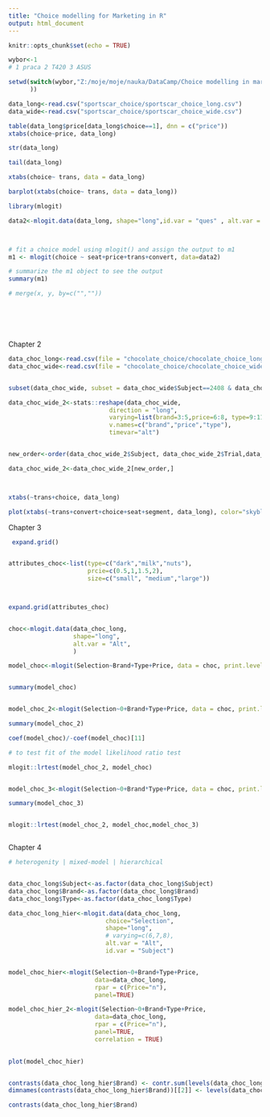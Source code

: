 ---
title: "Choice modelling for Marketing in R"
output: html_document
---

```{r setup, include=FALSE}
knitr::opts_chunk$set(echo = TRUE)
```

```{r}



wybor<-1
# 1 praca 2 T420 3 ASUS

setwd(switch(wybor,"Z:/moje/moje/nauka/DataCamp/Choice modelling in marketing with R", "C:/Users/t420/Desktop/moje/nauka/DataCamp/Choice Modeling for Marketing in R",
      ))

data_long<-read.csv("sportscar_choice/sportscar_choice_long.csv")
data_wide<-read.csv("sportscar_choice/sportscar_choice_wide.csv")

table(data_long$price[data_long$choice==1], dnn = c("price"))
xtabs(choice~price, data_long)

str(data_long)

tail(data_long)
```
```{r}

xtabs(choice~ trans, data = data_long)

barplot(xtabs(choice~ trans, data = data_long))


```
```{r}


library(mlogit)

data2<-mlogit.data(data_long, shape="long",id.var = "ques" , alt.var = "alt")



# fit a choice model using mlogit() and assign the output to m1
m1 <- mlogit(choice ~ seat+price+trans+convert, data=data2)

# summarize the m1 object to see the output
summary(m1)

```

```{r}

# merge(x, y, by=c("",""))







```


Chapter 2



```{r}




data_choc_long<-read.csv(file = "chocolate_choice/chocolate_choice_long.csv")
data_choc_wide<-read.csv(file = "chocolate_choice/chocolate_choice_wide.csv")


subset(data_choc_wide, subset = data_choc_wide$Subject==2408 & data_choc_wide$Trial==3)


```


```{r}

data_choc_wide_2<-stats::reshape(data_choc_wide, 
                            direction = "long",
                            varying=list(brand=3:5,price=6:8, type=9:11),
                            v.names=c("brand","price","type"),
                            timevar="alt")


new_order<-order(data_choc_wide_2$Subject, data_choc_wide_2$Trial,data_choc_wide_2$alt)

data_choc_wide_2<-data_choc_wide_2[new_order,]



xtabs(~trans+choice, data_long)

plot(xtabs(~trans+convert+choice+seat+segment, data_long), color="skyblue")


```


Chapter 3


```{r}
 expand.grid()


attributes_choc<-list(type=c("dark","milk","nuts"),
                      prcie=c(0.5,1,1.5,2),
                      size=c("small", "medium","large"))



expand.grid(attributes_choc)



```
```{r}

choc<-mlogit.data(data_choc_long,
                  shape="long",
                  alt.var = "Alt",
                  )

model_choc<-mlogit(Selection~Brand+Type+Price, data = choc, print.level=3)


summary(model_choc)


model_choc_2<-mlogit(Selection~0+Brand+Type+Price, data = choc, print.level=3) # no intercept

summary(model_choc_2)

coef(model_choc)/-coef(model_choc)[11]


```
```{r}

# to test fit of the model likelihood ratio test

mlogit::lrtest(model_choc_2, model_choc)



```
```{r}


model_choc_3<-mlogit(Selection~0+Brand*Type+Price, data = choc, print.level=3)

summary(model_choc_3)


mlogit::lrtest(model_choc_2, model_choc,model_choc_3)



```
Chapter 4

```{r}


# heterogenity | mixed-model | hierarchical


data_choc_long$Subject<-as.factor(data_choc_long$Subject)
data_choc_long$Brand<-as.factor(data_choc_long$Brand)
data_choc_long$Type<-as.factor(data_choc_long$Type)

data_choc_long_hier<-mlogit.data(data_choc_long,
                           choice="Selection",
                           shape="long",
                           # varying=c(6,7,8),
                           alt.var = "Alt",
                           id.var = "Subject")


model_choc_hier<-mlogit(Selection~0+Brand+Type+Price,
                        data=data_choc_long,
                        rpar = c(Price="n"),
                        panel=TRUE)

model_choc_hier_2<-mlogit(Selection~0+Brand+Type+Price,
                        data=data_choc_long,
                        rpar = c(Price="n"),
                        panel=TRUE,
                        correlation = TRUE)
                        

plot(model_choc_hier)



```
```{r}

contrasts(data_choc_long_hier$Brand) <- contr.sum(levels(data_choc_long_hier$Brand))
dimnames(contrasts(data_choc_long_hier$Brand))[[2]] <- levels(data_choc_long_hier$Brand)[1:4]

contrasts(data_choc_long_hier$Brand)

```

